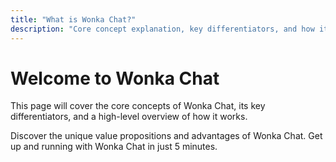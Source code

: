 ```yaml
---
title: "What is Wonka Chat?"
description: "Core concept explanation, key differentiators, and how it works."
---
```


# Welcome to Wonka Chat

This page will cover the core concepts of Wonka Chat, its key differentiators, and a high-level overview of how it works.

<CardGroup cols={2}>
  <Card
    title="Why Choose Wonka Chat?"
    icon="star"
    href="/welcome/why-wonka-chat"
  >
    Discover the unique value propositions and advantages of Wonka Chat.
  </Card>
  <Card
    title="Quick Start Guide"
    icon="rocket"
    href="/welcome/quick-start"
  >
    Get up and running with Wonka Chat in just 5 minutes.
  </Card>
</CardGroup>
